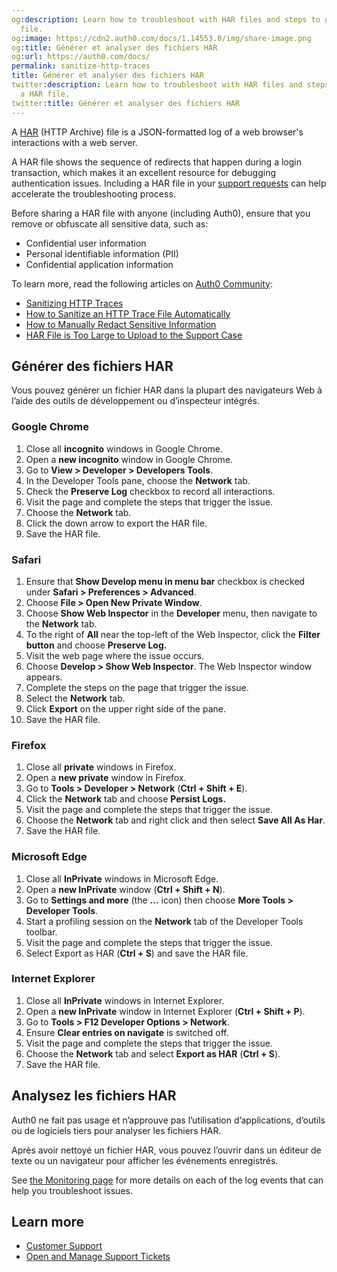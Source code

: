 ```yaml
---
og:description: Learn how to troubleshoot with HAR files and steps to generate a HAR
  file.
og:image: https://cdn2.auth0.com/docs/1.14553.0/img/share-image.png
og:title: Générer et analyser des fichiers HAR
og:url: https://auth0.com/docs/
permalink: sanitize-http-traces
title: Générer et analyser des fichiers HAR
twitter:description: Learn how to troubleshoot with HAR files and steps to generate
  a HAR file.
twitter:title: Générer et analyser des fichiers HAR
---
```


A [HAR](https://en.wikipedia.org/wiki/.har) (HTTP Archive) file is a JSON-formatted log of a web browser's interactions with a web server.

A HAR file shows the sequence of redirects that happen during a login transaction, which makes it an excellent resource for debugging authentication issues. Including a HAR file in your [support requests](https://support.auth0.com) can help accelerate the troubleshooting process.

<Warning>

Before sharing a HAR file with anyone (including Auth0), ensure that you remove or obfuscate all sensitive data, such as:

* Confidential user information
* Personal identifiable information (PII)
* Confidential application information

To learn more, read the following articles on [Auth0 Community](https://community.auth0.com):

* [Sanitizing HTTP Traces](https://community.auth0.com/t/sanitizing-http-traces/119488)
* [How to Sanitize an HTTP Trace File Automatically](https://community.auth0.com/t/how-to-sanitize-a-http-trace-file-automatically/120583)
* [How to Manually Redact Sensitive Information](https://community.auth0.com/t/how-to-manually-redact-sensitive-information/122554)
* [HAR File is Too Large to Upload to the Support Case](https://community.auth0.com/t/har-file-is-too-large-to-upload-to-the-support-case/122488)

</Warning>

## Générer des fichiers HAR

Vous pouvez générer un fichier HAR dans la plupart des navigateurs Web à l’aide des outils de développement ou d’inspecteur intégrés.

### Google Chrome

1. Close all **incognito** windows in Google Chrome.
2. Open a **new incognito** window in Google Chrome.
3. Go to **View > Developer > Developers Tools**.
4. In the Developer Tools pane, choose the **Network** tab.
5. Check the **Preserve Log** checkbox to record all interactions.
6. Visit the page and complete the steps that trigger the issue.
7. Choose the **Network** tab.
8. Click the down arrow to export the HAR file.
9. Save the HAR file.

### Safari

1. Ensure that **Show Develop menu in menu bar** checkbox is checked under **Safari > Preferences > Advanced**.
2. Choose **File > Open New Private Window**.
3. Choose **Show Web Inspector** in the **Developer** menu, then navigate to the **Network** tab.
4. To the right of **All** near the top-left of the Web Inspector, click the **Filter button** and choose **Preserve Log.**
5. Visit the web page where the issue occurs.
6. Choose **Develop > Show Web Inspector**. The Web Inspector window appears.
7. Complete the steps on the page that trigger the issue.
8. Select the **Network** tab.
9. Click **Export** on the upper right side of the pane.
10. Save the HAR file.

### Firefox

1. Close all **private** windows in Firefox.
2. Open a **new private** window in Firefox.
3. Go to **Tools > Developer > Network** (**Ctrl + Shift + E**).
4. Click the **Network** tab and choose **Persist Logs.**
5. Visit the page and complete the steps that trigger the issue.
6. Choose the **Network** tab and right click and then select **Save All As Har**.
7. Save the HAR file.

### Microsoft Edge

1. Close all **InPrivate** windows in Microsoft Edge.
2. Open a **new InPrivate** window (**Ctrl + Shift + N**).
3. Go to **Settings and more** (the **...** icon) then choose **More Tools > Developer Tools**.
4. Start a profiling session on the **Network** tab of the Developer Tools toolbar.
5. Visit the page and complete the steps that trigger the issue.
6. Select Export as HAR (**Ctrl + S**) and save the HAR file.

### Internet Explorer

1. Close all **InPrivate** windows in Internet Explorer.
2. Open a **new InPrivate** window in Internet Explorer (**Ctrl + Shift + P**).
3. Go to **Tools > F12 Developer Options > Network**.
4. Ensure **Clear entries on navigate** is switched off.
5. Visit the page and complete the steps that trigger the issue.
6. Choose the **Network** tab and select **Export as HAR** (**Ctrl + S**).
7. Save the HAR file.

## Analysez les fichiers HAR

Auth0 ne fait pas usage et n’approuve pas l’utilisation d’applications, d’outils ou de logiciels tiers pour analyser les fichiers HAR.

Après avoir nettoyé un fichier HAR, vous pouvez l’ouvrir dans un éditeur de texte ou un navigateur pour afficher les événements enregistrés.

<Callout icon="file-lines" color="#0EA5E9" iconType="regular">

See [the Monitoring page](/docs/deploy-monitor/monitor) for more details on each of the log events that can help you troubleshoot issues.

</Callout>

## Learn more

* [Customer Support](/docs/troubleshoot/customer-support)
* [Open and Manage Support Tickets](/docs/troubleshoot/customer-support/open-and-manage-support-tickets)